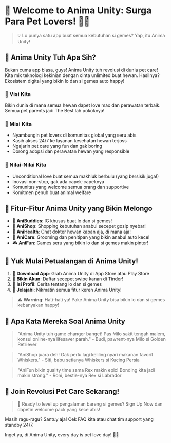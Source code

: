 # 🐾 Welcome to Anima Unity: Surga Para Pet Lovers! 🐶🐱

> 💡 Lo punya satu app buat semua kebutuhan si gemes? Yap, itu Anima Unity!

## 🌟 Anima Unity Tuh Apa Sih?

Bukan cuma app biasa, guys! Anima Unity tuh revolusi di dunia pet care! Kita mix teknologi kekinian dengan cinta unlimited buat hewan. Hasilnya? Ekosistem digital yang bikin lo dan si gemes auto happy!

### 🔭 Visi Kita
Bikin dunia di mana semua hewan dapet love max dan perawatan terbaik. Semua pet parents jadi The Best lah pokoknya!

### 🚀 Misi Kita
- Nyambungin pet lovers di komunitas global yang seru abis
- Kasih akses 24/7 ke layanan kesehatan hewan terjoss
- Ngajarin pet care yang fun dan gak boring
- Dorong adopsi dan perawatan hewan yang responsible

### 💖 Nilai-Nilai Kita
- Unconditional love buat semua makhluk berbulu (yang bersisik juga!)
- Inovasi non-stop, gak ada capek-capeknya
- Komunitas yang welcome semua orang dan supportive
- Komitmen penuh buat animal welfare

## 🎉 Fitur-Fitur Anima Unity yang Bikin Melongo

- 🐾 **AniBuddies**: IG khusus buat lo dan si gemes!
- 🛒 **AniShop**: Shopping kebutuhan anabul secepet gosip nyebar!
- 🏥 **AniHealth**: Chat dokter hewan kapan aja, di mana aja!
- 💅 **AniCare**: Grooming dan penitipan yang bikin anabul auto kece!
- 🎮 **AniFun**: Games seru yang bikin lo dan si gemes makin pinter!

## 🚀 Yuk Mulai Petualangan di Anima Unity!

1. 📱 **Download App**: Grab Anima Unity di App Store atau Play Store
2. 🔑 **Bikin Akun**: Daftar secepet swipe kanan di Tinder!
3. 🐶 **Isi Profil**: Cerita tentang lo dan si gemes
4. 🎉 **Jelajahi**: Nikmatin semua fitur keren Anima Unity!

> ⚠️ **Warning**: Hati-hati ya! Pake Anima Unity bisa bikin lo dan si gemes kebanyakan happy!

## 💬 Apa Kata Mereka Soal Anima Unity

> "Anima Unity tuh game changer banget! Pas Milo sakit tengah malem, konsul online-nya lifesaver parah." - Budi, pawrent-nya Milo si Golden Retriever

> "AniShop juara deh! Gak perlu lagi keliling nyari makanan favorit Whiskers." - Siti, babu setianya Whiskers si Kucing Persia

> "AniFun bikin quality time sama Rex makin epic! Bonding kita jadi makin strong." - Roni, bestie-nya Rex si Labrador

## 🌈 Join Revolusi Pet Care Sekarang!

> 🎊 Ready to level up pengalaman bareng si gemes? Sign Up Now dan dapetin welcome pack yang kece abis!

Masih ragu-ragu? Santuy aja! Cek FAQ kita atau chat tim support yang standby 24/7. 

Inget ya, di Anima Unity, every day is pet love day! 🐾💖